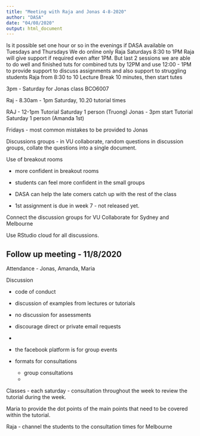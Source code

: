 ```yaml
---
title: "Meeting with Raja and Jonas 4-8-2020"
author: "DASA"
date: "04/08/2020"
output: html_document
---
```


Is it possible set one hour or so in the evenings if DASA available on Tuesdays and Thursdays
We do online only
Raja Saturdays 8:30 to 1PM
Raja will give support if required even after 1PM. But last 2 sessions we are able to do well and finished tuts for combined tuts by 12PM and use 12:00 - 1PM to provide support to discuss assignments and also support to struggling students
Raja from 8:30 to 10 Lecture
Break 10 minutes, then start tutes


3pm - Saturday for Jonas class BCO6007


Raj - 8.30am - 1pm Saturday, 10.20 tutorial times

RAJ - 12-1pm Tutorial Saturday 1 person (Truong)
Jonas - 3pm start Tutorial Saturday 1 person (Amanda 1st)

Fridays - most common mistakes to be provided to Jonas

Discussions groups - in VU collaborate, random questions in discussion groups, collate the questions into a single document.

Use of breakout rooms

- more confident in breakout rooms
- students can feel more confident in the small groups
- DASA can help the late comers catch up with the rest of the class

- 1st assignment is due in week 7 - not released yet. 

Connect the discussion groups for VU Collaborate for Sydney and Melbourne

Use RStudio cloud for all discussions. 


Follow up meeting - 11/8/2020
--------------------------------
Attendance - Jonas, Amanda, Maria

Discussion

 - code of conduct
 - discussion of examples from lectures or tutorials
 - no discussion for assessments
 - discourage direct or private email requests
 - 
 
 - the facebook platform is for group events
 
 
 
 -  formats for consultations
     - group consultations
     - 
     
     
 
Classes - each saturday - consultation throughout the week to review the tutorial during the week.

Maria to provide the dot points of the main points that need to be covered within the tutorial.


Raja - channel the students to the consultation times for Melbourne




